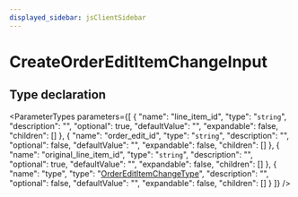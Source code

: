 ```yaml
---
displayed_sidebar: jsClientSidebar
---
```



# CreateOrderEditItemChangeInput

## Type declaration

<ParameterTypes parameters={[
  {
    "name": "line_item_id",
    "type": "`string`",
    "description": "",
    "optional": true,
    "defaultValue": "",
    "expandable": false,
    "children": []
  },
  {
    "name": "order_edit_id",
    "type": "`string`",
    "description": "",
    "optional": false,
    "defaultValue": "",
    "expandable": false,
    "children": []
  },
  {
    "name": "original_line_item_id",
    "type": "`string`",
    "description": "",
    "optional": true,
    "defaultValue": "",
    "expandable": false,
    "children": []
  },
  {
    "name": "type",
    "type": "[OrderEditItemChangeType](../enums/internal.internal.OrderEditItemChangeType.mdx)",
    "description": "",
    "optional": false,
    "defaultValue": "",
    "expandable": false,
    "children": []
  }
]} />
